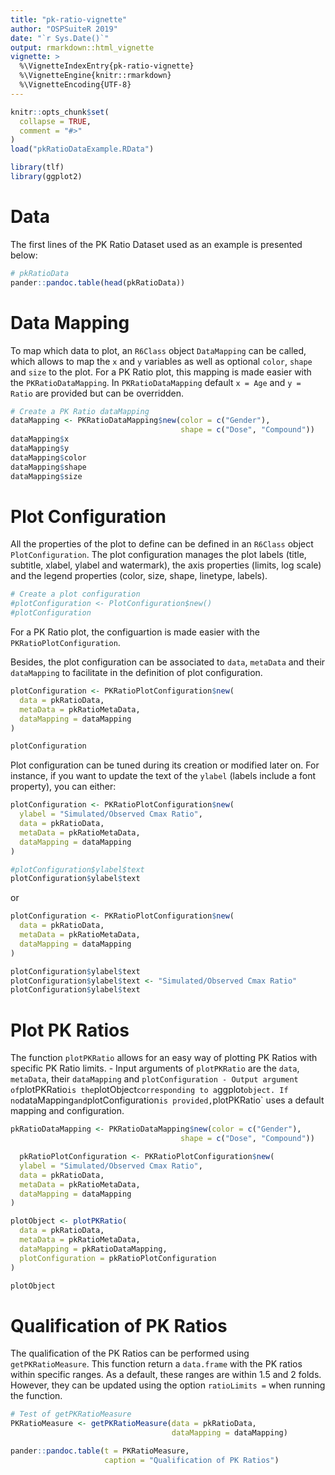 ```yaml
---
title: "pk-ratio-vignette"
author: "OSPSuiteR 2019"
date: "`r Sys.Date()`"
output: rmarkdown::html_vignette
vignette: >
  %\VignetteIndexEntry{pk-ratio-vignette}
  %\VignetteEngine{knitr::rmarkdown}
  %\VignetteEncoding{UTF-8}
---
```


```r
knitr::opts_chunk$set(
  collapse = TRUE,
  comment = "#>"
)
load("pkRatioDataExample.RData")
```

```r
library(tlf)
library(ggplot2)
```

# Data
The first lines of the PK Ratio Dataset used as an example is presented below:
```r
# pkRatioData
pander::pandoc.table(head(pkRatioData))
```

# Data Mapping
To map which data to plot, an `R6Class` object `DataMapping` can be called, which allows to map the `x` and `y` variables as well as optional `color`, `shape` and `size` to the plot.
For a PK Ratio plot, this mapping is made easier with the `PKRatioDataMapping`.
In `PKRatioDataMapping` default `x = Age` and `y = Ratio` are provided but can be overridden.

```r
# Create a PK Ratio dataMapping
dataMapping <- PKRatioDataMapping$new(color = c("Gender"), 
                                      shape = c("Dose", "Compound"))
dataMapping$x
dataMapping$y
dataMapping$color
dataMapping$shape
dataMapping$size
```

# Plot Configuration
All the properties of the plot to define can be defined in an `R6Class` object `PlotConfiguration`. The plot configuration  manages the plot labels (title, subtitle, xlabel, ylabel and watermark), the axis properties (limits, log scale) and the legend properties (color, size, shape, linetype, labels). 

```r
# Create a plot configuration
#plotConfiguration <- PlotConfiguration$new()
#plotConfiguration
```

For a PK Ratio plot, the configuartion is made easier with the `PKRatioPlotConfiguration`.

Besides, the plot configuration can be associated to `data`, `metaData` and their `dataMapping` to facilitate in the definition of plot configuration.

```r
plotConfiguration <- PKRatioPlotConfiguration$new(
  data = pkRatioData,
  metaData = pkRatioMetaData,
  dataMapping = dataMapping
)

plotConfiguration
```

Plot configuration can be tuned during its creation or modified later on.
For instance, if you want to update the text of the `ylabel` (labels include a font property), you can either:
```r
plotConfiguration <- PKRatioPlotConfiguration$new(
  ylabel = "Simulated/Observed Cmax Ratio",
  data = pkRatioData,
  metaData = pkRatioMetaData,
  dataMapping = dataMapping
)

#plotConfiguration$ylabel$text
plotConfiguration$ylabel$text
```
or
```r
plotConfiguration <- PKRatioPlotConfiguration$new(
  data = pkRatioData,
  metaData = pkRatioMetaData,
  dataMapping = dataMapping
)

plotConfiguration$ylabel$text
plotConfiguration$ylabel$text <- "Simulated/Observed Cmax Ratio"
plotConfiguration$ylabel$text
```

# Plot PK Ratios
The function `plotPKRatio` allows for an easy way of plotting PK Ratios with specific PK Ratio limits.
- Input arguments of `plotPKRatio` are the `data`, `metaData`, their `dataMapping` and  `plotConfiguration
- Output argument of `plotPKRatio` is the `plotObject` corresponding to a `ggplot` object.
If no `dataMapping` and `plotConfiguration` is provided, `plotPKRatio` uses a default mapping and configuration.

```r
pkRatioDataMapping <- PKRatioDataMapping$new(color = c("Gender"), 
                                      shape = c("Dose", "Compound"))

  pkRatioPlotConfiguration <- PKRatioPlotConfiguration$new(
  ylabel = "Simulated/Observed Cmax Ratio",
  data = pkRatioData,
  metaData = pkRatioMetaData,
  dataMapping = dataMapping
)

plotObject <- plotPKRatio(
  data = pkRatioData, 
  metaData = pkRatioMetaData,
  dataMapping = pkRatioDataMapping, 
  plotConfiguration = pkRatioPlotConfiguration
)

plotObject

```

# Qualification of PK Ratios
The qualification of the PK Ratios can be performed using `getPKRatioMeasure`.
This function return a `data.frame` with the PK ratios within specific ranges.
As a default, these ranges are within 1.5 and 2 folds. However, they can be updated using the option `ratioLimits =` when running the function.

```r
# Test of getPKRatioMeasure
PKRatioMeasure <- getPKRatioMeasure(data = pkRatioData, 
                                    dataMapping = dataMapping)

pander::pandoc.table(t = PKRatioMeasure,
                     caption = "Qualification of PK Ratios")
```